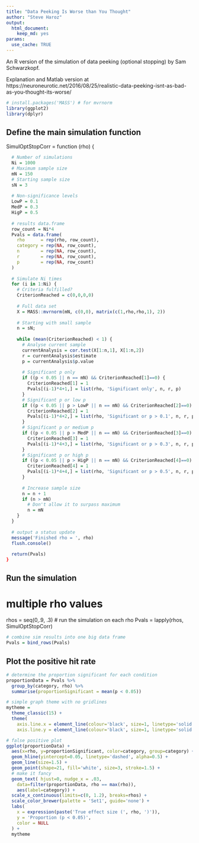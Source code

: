 ```yaml
---
title: "Data Peeking Is Worse than You Thought"
author: "Steve Haroz"
output: 
  html_document: 
    keep_md: yes
params:
  use_cache: TRUE
---
```


An R version of the simulation of data peeking (optional stopping) by Sam Schwarzkopf.

Explanation and Matlab version at https://neuroneurotic.net/2016/08/25/realistic-data-peeking-isnt-as-bad-as-you-thought-its-worse/

```r
# install.packages('MASS') # for mvrnorm
library(ggplot2)
library(dplyr)
```

## Define the main simulation function

SimulOptStopCorr = function (rho) {
```r
  
  # Number of simulations
  Ni = 1000
  # Maximum sample size
  mN = 150
  # Starting sample size
  sN = 3
  
  # Non-significance levels
  LowP = 0.1
  MedP = 0.3
  HigP = 0.5
  
  # results data.frame
  row_count = Ni*4
  Pvals = data.frame(
    rho      = rep(rho, row_count),
    category = rep(NA, row_count), 
    n        = rep(NA, row_count), 
    r        = rep(NA, row_count), 
    p        = rep(NA, row_count)
  )
  
  # Simulate Ni times
  for (i in 1:Ni) {
    # Criteria fulfilled?
    CriterionReached = c(0,0,0,0)
    
    # Full data set
    X = MASS::mvrnorm(mN, c(0,0), matrix(c(1,rho,rho,1), 2))
    
    # Starting with small sample
    n = sN; 
    
    while (mean(CriterionReached) < 1) {
      # Analyse current sample
      currentAnalysis = cor.test(X[1:n,1], X[1:n,2])
      r = currentAnalysis$estimate
      p = currentAnalysis$p.value
      
      # Significant p only
      if ((p < 0.05 || n == mN) && CriterionReached[1]==0) {
        CriterionReached[1] = 1
        Pvals[(i-1)*4+1,] = list(rho, 'Significant only', n, r, p) 
      }
      # Significant p or low p 
      if ((p < 0.05 || p > LowP || n == mN) && CriterionReached[2]==0) {
        CriterionReached[2] = 1
        Pvals[(i-1)*4+2,] = list(rho, 'Significant or p > 0.1', n, r, p) 
      }
      # Significant p or medium p 
      if ((p < 0.05 || p > MedP || n == mN) && CriterionReached[3]==0) {
        CriterionReached[3] = 1
        Pvals[(i-1)*4+3,] = list(rho, 'Significant or p > 0.3', n, r, p) 
      }
      # Significant p or high p 
      if ((p < 0.05 || p > HigP || n == mN) && CriterionReached[4]==0) {
        CriterionReached[4] = 1
        Pvals[(i-1)*4+4,] = list(rho, 'Significant or p > 0.5', n, r, p) 
      }
      
      # Increase sample size
      n = n + 1
      if (n > mN)
        # Don't allow it to surpass maximum
        n = mN
    }
  }
  
  # output a status update
  message('Finished rho = ', rho)
  flush.console()
  
  return(Pvals)
}
```

## Run the simulation

# multiple rho values
rhos = seq(0,.9, .3)
# run the simulation on each rho
Pvals = lapply(rhos, SimulOptStopCorr)
```r
# combine sim results into one big data frame
Pvals = bind_rows(Pvals)
```

## Plot the positive hit rate

```r
# determine the proportion significant for each condition
proportionData = Pvals %>%
  group_by(category, rho) %>%
  summarise(proportionSignificant = mean(p < 0.05))

# simple graph theme with no gridlines
mytheme = 
  theme_classic(15) +
  theme(
    axis.line.x = element_line(colour='black', size=1, linetype='solid'),
    axis.line.y = element_line(colour='black', size=1, linetype='solid'))

# false positive plot
ggplot(proportionData) +
  aes(x=rho, y=proportionSignificant, color=category, group=category) +
  geom_hline(yintercept=0.05, linetype='dashed', alpha=0.5) +
  geom_line(size=1.5) +
  geom_point(shape=21, fill='white', size=3, stroke=1.5) +
  # make it fancy
  geom_text( hjust=0, nudge_x = .03,
    data=filter(proportionData, rho == max(rho)), 
    aes(label=category)) +
  scale_x_continuous(limits=c(0, 1.2), breaks=rhos) +
  scale_color_brewer(palette = 'Set1', guide='none') +
  labs(
    x = expression(paste('True effect size (', rho, ')')),
    y = 'Proportion (p < 0.05)',
    color = NULL
  ) +
  mytheme
```

